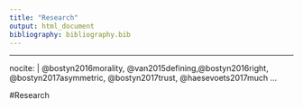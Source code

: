 ```yaml
---
title: "Research"
output: html_document
bibliography: bibliography.bib
---
```


---
nocite: |
  @bostyn2016morality, @van2015defining,@bostyn2016right,
  @bostyn2017asymmetric, @bostyn2017trust, @haesevoets2017much
...


#Research
